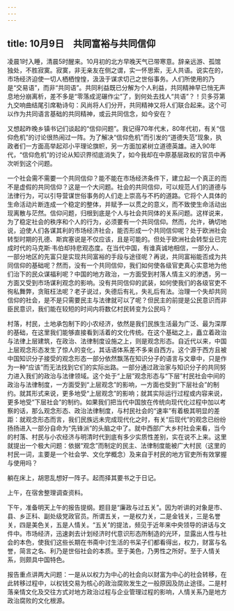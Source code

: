 ```yaml
---
---
---
```

title: 10月9日　共同富裕与共同信仰
---

凌晨1时入睡，清晨5时醒来。10月初的北方早晚天气已带寒意。辞亲远游、孤馆独处，不胜寂寞。寂寞，非无亲友在侧之谓，实一怀思索，无人共语。说实在的，市场经济迫使一切人栖栖惶惶，汲汲于谋求切己之世俗事务。人们所使用的乃是“交易语”，而非“共同语”。共同利益既已分解为个人利益，共同精神早已悄无声息地分崩离析，差不多是“零落成泥碾作尘”了，到何处去找人“共语”？！贝多芬第九交响曲结尾引席勒诗句：风尚将人们分开，共同精神又将人们联合起来。这个可以作为共同语言基础的共同精神，或云共同信念，如今安在？

又想起昨晚乡镇书记们谈起的“信仰问题”。我记得70年代末，80年代初，有关“信仰危机”的讨论很热闹过一阵。为了解决“信仰危机”而引发的“道德失范”现象，执政者们一方面高举起邓小平理论旗帜，另一方面加紧树立道德英雄。进入90年代，“信仰危机”的讨论从知识界彻底消失了，如今我却在中原基层政权的官员中再次听到这个问题。

一个社会需不需要一个共同信仰？能不能在市场经济条件下，建立起一个真正的而不是虚假的共同信仰？这是一个大问题。社会的共同信仰，可以规范人们的道德与法律行为，可以引导营谋世俗事务的人们走上崇高与不朽的道路。它将个人具体的生命活动片断连成一个稳定的整体，并赋予一以贯之的意义，而不致使生命活动出现离散与茫然。信仰问题，归根到底是个人与社会共同体的关系问题。这样说来，为了稳定社会的秩序和个人的行为，必须要有一个共同信仰。然而，允许，确切地说，迫使人们各谋其利的市场经济社会，能否形成一个共同信仰呢？处于欧洲社会转型时期的孔德、斯宾塞说是不仅应该，且是可能的。但处于欧洲社会转型业已完成时代的马克斯·韦伯却持悲观态度。在当代中国，有谁真诚地相信，一部分人、一部分地区的先富只是实现共同富裕的手段与途径呢？再说，共同富裕能否成为共同信仰的基础呢？然而，没有一个共同信仰，我们如何使各级官吏真心实意地为他们治下的民众谋福利呢？中国的地方政治，一方面受到村落人情主义的渗透，另一方面又受到市场谋利观念的影响。没有共同信仰的武装，如何使我们的各级官吏不徇私舞弊，贪赃枉法呢？老子说过，失德后有礼，失礼后有法。治理一个失却共同信仰的社会，是不是只需要民主与法律就可以了呢？但民主的前提是公民意识而非臣民意识，我们能在较短的时间内将数亿村民转变为公民吗？

村落，村民，土地承包制下的小农经济，依然是我们民族生活最为广泛、最为深厚的基础，在这里我们能够直接看到活着的文化传统。在这个基础之上，矗立着政治与法律上层建筑，在政治、法律制度设施之上，则是观念形态。自近代以来，中国上层观念形态发生了惊人的变化，其话语体系差不多来自西方。这个源于西方且被中国知识分子接受的观念形态一部分依然飘荡在知识分子的语言与文章中，只是作为一种“应该”而无法找到它们的实际出路。一部分通过政治家与知识分子的共同努力进入我们的政治与法律领域。这个处于“上层”观念形态与“下层”村民社会中间的政治与法律制度，一方面受到“上层观念”的影响，一方面也受到“下层社会”的制约。就其形式来说，更多地受“上层观念”的影响；就其实际运行过程或内容来说，更多地受“下层社会”的制约。如果我们把当代中国放在传统向现代化过程中加以考察的话，那么观念形态、政治法律制度，与村民社会的“速率”有着极其明显的差距：就观念形态而言，我们民族远未完成现代化之时，有关“后现代”的观念已纷纷扬扬进入一部分自命为“先锋派”的头脑之中了。就中西部广大乡村社会来看，当今的村落、村民与小农经济与明清时代到底有多少实质性差别，实在说不上来。这里就提出一个极大问题：依据“观念”而制定的民主、法律制度能被广大村民（这里的村民一词，主要是一个社会学、文化学概念）及来自于村民的地方官吏所有效掌握与使用吗？

躺在床上，胡思乱想好一阵子。起而择其要书之于日记。

上午，在宿舍整理调查资料。

下午，准备明天上午的报告提纲。题目是“廉政与过五关”。因为听讲的对象是市、县、乡正科、副处级党政官员。所谓五关，一是权力关，二是金钱关，三是名誉关，四是美色关，五是人情关。“五关”的提法，频见于近年来中央领导的讲话与文件中。市场经济，迅速剥去计划经济时代意识形态所制造的光环，显露出人性与社会的本色，使我们这些长期在书斋中讨生活的书呆子们都看得出，权力，财富与名誉，简言之名、利乃是世俗社会的本质。至于美色，乃男性之所好。至于人情关系，则颇具中国特色。

报告重点讲两大问题：一是从以权力为中心的社会向以财富为中心的社会转移，在此转移过程中，以权钱交易为核心的政治腐败发生之一般原因及防止途径。二是村落亲情文化及交往方式对地方政治过程与企业管理过程的影响，人情关系乃是地方政治腐败的文化根源。